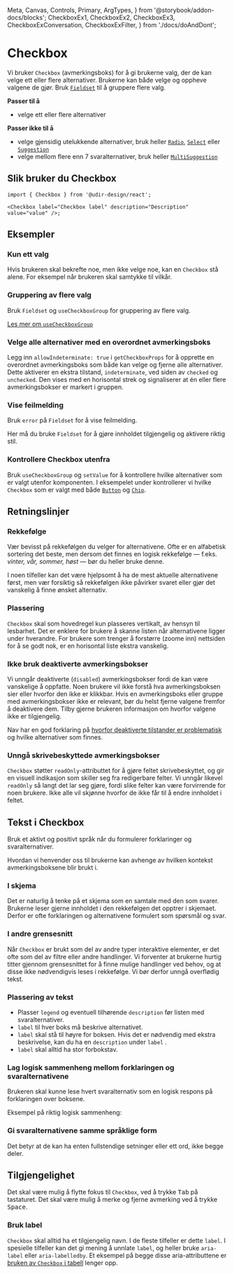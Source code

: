   Meta,
  Canvas,
  Controls,
  Primary,
  ArgTypes,
} from '@storybook/addon-docs/blocks';
  CheckboxEx1,
  CheckboxEx2,
  CheckboxEx3,
  CheckboxExConversation,
  CheckboxExFilter,
} from './docs/doAndDont';

<Meta of={CheckboxStories} />

# Checkbox

Vi bruker `Checkbox` (avmerkingsboks) for å gi brukerne valg, der de kan velge ett eller flere alternativer. Brukerne kan både velge og oppheve valgene de gjør. Bruk [`Fieldset`](/docs/components-fieldset--docs) til å gruppere flere valg.

**Passer til å**

- velge ett eller flere alternativer

**Passer ikke til å**

- velge gjensidig utelukkende alternativer, bruk heller [`Radio`](/docs/components-radio--docs), [`Select`](/docs/components-select--docs) eller [`Suggestion`](/docs/components-suggestion--docs)
- velge mellom flere enn 7 svaralternativer, bruk heller [`MultiSuggestion`](/docs/components-multisuggestion--docs)

## Slik bruker du Checkbox

<Primary />
<Controls />

```tsx
import { Checkbox } from '@udir-design/react';

<Checkbox label="Checkbox label" description="Description" value="value" />;
```

## Eksempler

### Kun ett valg

Hvis brukeren skal bekrefte noe, men ikke velge noe, kan en `Checkbox` stå alene. For eksempel når brukeren skal samtykke til vilkår.

<Canvas of={CheckboxStories.OneOption} />

### Gruppering av flere valg

Bruk `Fieldset` og `useCheckboxGroup` for gruppering av flere valg.

<Canvas of={CheckboxStories.Group} />

[Les mer om `useCheckboxGroup`](/docs/utilities-usecheckboxgroup--docs)

### Velge alle alternativer med en overordnet avmerkingsboks

Legg inn `allowIndeterminate: true` i `getCheckboxProps` for å opprette en overordnet avmerkingsboks som både kan velge og fjerne alle alternativer.
Dette aktiverer en ekstra tilstand, `indeterminate`, ved siden av `checked` og `unchecked`. Den vises med en horisontal strek og signaliserer at én eller flere avmerkingsbokser er markert i gruppen.

<Canvas of={CheckboxStories.IndeterminateInTable} />

### Vise feilmelding

Bruk `error` på `Fieldset` for å vise feilmelding.

Her må du bruke `Fieldset` for å gjøre innholdet tilgjengelig og aktivere riktig stil.

<Canvas of={CheckboxStories.WithError} />

### Kontrollere Checkbox utenfra

Bruk `useCheckboxGroup` og `setValue` for å kontrollere hvilke alternativer som er valgt utenfor komponenten.
I eksempelet under kontrollerer vi hvilke `Checkbox` som er valgt med både [`Button`](/docs/components-button--docs) og [`Chip`](/docs/components-chip--docs).

<Canvas of={CheckboxStories.Controlled} />

## Retningslinjer

### Rekkefølge

Vær bevisst på rekkefølgen du velger for alternativene. Ofte er en alfabetisk sortering det beste,
men dersom det finnes en logisk rekkefølge — f.eks. _vinter, vår, sommer, høst_ — bør du
heller bruke denne.

I noen tilfeller kan det være hjelpsomt å ha de mest aktuelle alternativene først, men vær forsiktig
så rekkefølgen ikke påvirker svaret eller gjør det vanskelig å finne ønsket alternativ.

### Plassering

`Checkbox` skal som hovedregel kun plasseres vertikalt, av hensyn
til lesbarhet. Det er enklere for brukere å skanne listen når alternativene ligger
under hverandre. For brukere som trenger å forstørre (zoome inn) nettsiden for å
se godt nok, er en horisontal liste ekstra vanskelig.

<CheckboxEx1 />

### Ikke bruk deaktiverte avmerkingsbokser

Vi unngår deaktiverte (`disabled`) avmerkingsbokser fordi de kan være vanskelige å oppfatte. Noen brukere vil ikke forstå hva avmerkingsboksen sier eller hvorfor den ikke er klikkbar. Hvis en avmerkingsboks eller gruppe med avmerkingsbokser ikke er relevant, bør du helst fjerne valgene fremfor å deaktivere dem. Tilby gjerne brukeren informasjon om hvorfor valgene ikke er tilgjengelig.

Nav har en god forklaring på [hvorfor deaktiverte tilstander er problematisk](https://aksel.nav.no/god-praksis/artikler/deaktiverte-tilstander) og hvilke alternativer som finnes.

### Unngå skrivebeskyttede avmerkingsbokser

`Checkbox` støtter `readOnly`-attributtet for å gjøre feltet skrivebeskyttet, og gir en visuell indikasjon
som skiller seg fra redigerbare felter. Vi unngår likevel `readOnly` så langt det lar seg gjøre, fordi
slike felter kan være forvirrende for noen brukere. Ikke alle vil skjønne hvorfor de ikke får til å
endre innholdet i feltet.

## Tekst i Checkbox

Bruk et aktivt og positivt språk når du formulerer forklaringer og svaralternativer.

Hvordan vi henvender oss til brukerne kan avhenge av hvilken kontekst avmerkingsboksene blir brukt i.

### I skjema

Det er naturlig å tenke på et skjema som en samtale med den som svarer. Brukerne leser gjerne innholdet i den
rekkefølgen det opptrer i skjemaet. Derfor er ofte forklaringen og alternativene formulert som spørsmål og svar.

<CheckboxExConversation />

### I andre grensesnitt

Når `Checkbox` er brukt som del av andre typer interaktive elementer, er det ofte som del av filtre eller andre handlinger. Vi forventer at brukerne hurtig titter gjennom grensesnittet for å finne mulige handlinger ved behov, og at disse ikke nødvendigvis leses i rekkefølge. Vi bør derfor unngå overflødig tekst.

<CheckboxExFilter />

### Plassering av tekst

- Plasser `legend` og eventuell tilhørende `description` før listen med svaralternativer.
- `label` til hver boks må beskrive alternativet.
- `label` skal stå til høyre for boksen. Hvis det er nødvendig med ekstra beskrivelse, kan du ha en `description` under `label` .
- `label` skal alltid ha stor forbokstav.

### Lag logisk sammenheng mellom forklaringen og svaralternativene

Brukeren skal kunne lese hvert svaralternativ som en logisk respons på forklaringen over boksene.

Eksempel på riktig logisk sammenheng:

<CheckboxEx2 />

### Gi svaralternativene samme språklige form

Det betyr at de kan ha enten fullstendige setninger eller ett ord, ikke begge deler.

<CheckboxEx3 />

## Tilgjengelighet

Det skal være mulig å flytte fokus til `Checkbox`, ved å trykke <kbd>Tab</kbd> på tastaturet. Det skal være mulig å merke og fjerne avmerking ved å trykke <kbd>Space</kbd>.

### Bruk label

`Checkbox` skal alltid ha et tilgjengelig navn. I de fleste tilfeller er dette `label`. I spesielle tilfeller kan det gi mening å unnlate `label`, og heller bruke `aria-label` eller `aria-labelledby`. Et eksempel på begge disse aria-attributtene er [bruken av `Checkbox` i tabell](#velge-alle-alternativer-med-en-overordnet-avmerkingsboks) lenger opp.
